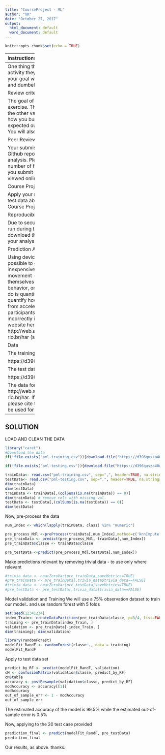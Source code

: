 ---
title: "CourseProject - ML"
author: "VK"
date: "October 27, 2017"
output:
  html_document: default
  word_document: default
---

```{r setup, include=FALSE}
knitr::opts_chunk$set(echo = TRUE)
```


-------------
Instructions
-------------
One thing that people regularly do is quantify how much of a particular activity they do, but they rarely quantify how well they do it. In this project, your goal will be to use data from accelerometers on the belt, forearm, arm, and dumbell of 6 participants.

Review criterialess 
What you should submit

The goal of your project is to predict the manner in which they did the exercise. This is the "classe" variable in the training set. You may use any of the other variables to predict with. You should create a report describing how you built your model, how you used cross validation, what you think the expected out of sample error is, and why you made the choices you did. You will also use your prediction model to predict 20 different test cases.

Peer Review Portion

Your submission for the Peer Review portion should consist of a link to a Github repo with your R markdown and compiled HTML file describing your analysis. Please constrain the text of the writeup to < 2000 words and the number of figures to be less than 5. It will make it easier for the graders if you submit a repo with a gh-pages branch so the HTML page can be viewed online (and you always want to make it easy on graders :-).

Course Project Prediction Quiz Portion

Apply your machine learning algorithm to the 20 test cases available in the test data above and submit your predictions in appropriate format to the Course Project Prediction Quiz for automated grading.

Reproducibility

Due to security concerns with the exchange of R code, your code will not be run during the evaluation by your classmates. Please be sure that if they download the repo, they will be able to view the compiled HTML version of your analysis.

Prediction Assignment Writeupless 
Background

Using devices such as Jawbone Up, Nike FuelBand, and Fitbit it is now possible to collect a large amount of data about personal activity relatively inexpensively. These type of devices are part of the quantified self movement - a group of enthusiasts who take measurements about themselves regularly to improve their health, to find patterns in their behavior, or because they are tech geeks. One thing that people regularly do is quantify how much of a particular activity they do, but they rarely quantify how well they do it. In this project, your goal will be to use data from accelerometers on the belt, forearm, arm, and dumbell of 6 participants. They were asked to perform barbell lifts correctly and incorrectly in 5 different ways. More information is available from the website here: http://web.archive.org/web/20161224072740/http:/groupware.les.inf.puc-rio.br/har (see the section on the Weight Lifting Exercise Dataset).


Data

The training data for this project are available here:

https://d396qusza40orc.cloudfront.net/predmachlearn/pml-training.csv

The test data are available here:

https://d396qusza40orc.cloudfront.net/predmachlearn/pml-testing.csv


The data for this project come from this source: http://web.archive.org/web/20161224072740/http:/groupware.les.inf.puc-rio.br/har. If you use the document you create for this class for any purpose please cite them as they have been very generous in allowing their data to be used for this kind of assignment.


-----------------------------
SOLUTION
-----------------------------
LOAD AND CLEAN THE DATA
``` {r load_data}
library("caret")
#Download the data
if(!file.exists("pml-training.csv")){download.file("https://d396qusza40orc.cloudfront.net/predmachlearn/pml-training.csv", destfile = "pml-training.csv")}

if(!file.exists("pml-testing.csv")){download.file("https://d396qusza40orc.cloudfront.net/predmachlearn/pml-testing.csv", destfile = "pml-testing.csv")}

trainData<- read.csv("pml-training.csv", sep=",", header=TRUE, na.strings = c("NA","",'#DIV/0!'))
testData<- read.csv("pml-testing.csv", sep=",", header=TRUE, na.strings = c("NA","",'#DIV/0!'))
dim(trainData)
dim(testData)
trainData <- trainData[,(colSums(is.na(trainData)) == 0)]
dim(trainData) # remove cols with missing val.
testData <- testData[,(colSums(is.na(testData)) == 0)]
dim(testData)
```

Now, pre-process the data
``` {r pre_process_data}
num_Index <- which(lapply(trainData, class) %in% "numeric")

pre_process_Mdl <-preProcess(trainData[,num_Index],method=c('knnImpute', 'center', 'scale'))
pre_trainData <- predict(pre_process_Mdl, trainData[,num_Index])
pre_trainData$classe <- trainData$classe

pre_testData <-predict(pre_process_Mdl,testData[,num_Index])
```

Make predictions relevant by removing trivial data - 
to use only where relevant
``` {r trivia_data_removal}
#trivia_data <- nearZeroVar(pre_trainData,saveMetrics=TRUE)
#pre_trainData <- pre_trainData[,trivia_data$trivia_data==FALSE]
#trivia_data <- nearZeroVar(pre_testData,saveMetrics=TRUE)
#pre_testData <- pre_testData[,trivia_data$trivia_data==FALSE]
```

Model validation and Training
We will use a 75% observation dataset to train our model..
and use random forest with 5 folds
``` {r validate_and_train_model}
set.seed(12341234)
index_Train<- createDataPartition(pre_trainData$classe, p=3/4, list=FALSE)
training <- pre_trainData[index_Train, ]
validation <- pre_trainData[-index_Train, ]
dim(training); dim(validation)

library(randomForest)
modelFit_RandF <- randomForest(classe~., data = training)
modelFit_RandF
```

Apply to test data set
```{r cross_valid_testing}
predict_by_RF <- predict(modelFit_RandF, validation)
cM <- confusionMatrix(validation$classe, predict_by_RF)
cM$table
accuracy <- postResample(validation$classe, predict_by_RF)
modAccuracy <- accuracy[[1]]
modAccuracy
out_of_sample_err <- 1 - modAccuracy
out_of_sample_err
```
The estimated accuracy of the model is 99.5% while the estimated out-of-sample error is 0.5%

Now, applying to the 20 test case provided
``` {r apply_to_test_cases}
prediction_final <- predict(modelFit_RandF, pre_testData)
prediction_final
```

Our results, as above. thanks.
